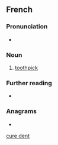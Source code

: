 ==French==
{{wikipedia|lang=fr}}

===Pronunciation===
* {{IPA|/kyʁ.dɑ̃/|lang=fr}}

===Noun===
{{fr-noun|head=[[cure]]-[[dent]]|m|cure-dents}}

# [[toothpick]]

===Further reading===
* {{R:TLFi}}

===Anagrams===
* {{l|fr|déçurent}}

[[Category:fr:Dental hygiene|cure dent]]
